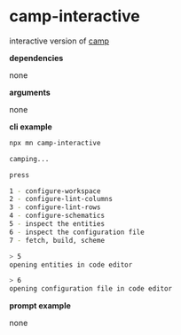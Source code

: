 # camp-interactive

interactive version of [camp](/cli/commands/camp)

**dependencies**

none

**arguments**

none

**cli example**

```sh title="terminal"
npx mn camp-interactive
```

```sh
camping...

press

1 - configure-workspace
2 - configure-lint-columns
3 - configure-lint-rows
4 - configure-schematics
5 - inspect the entities
6 - inspect the configuration file
7 - fetch, build, scheme

> 5
opening entities in code editor

> 6
opening configuration file in code editor
```

**prompt example**

none
